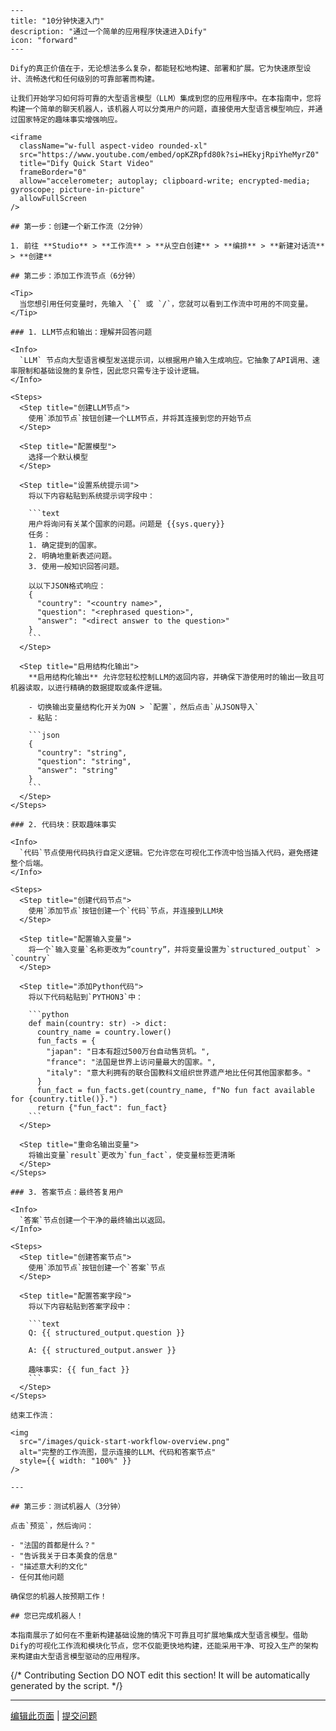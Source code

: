 ```mdx
---
title: "10分钟快速入门"
description: "通过一个简单的应用程序快速进入Dify"
icon: "forward"
---

Dify的真正价值在于，无论想法多么复杂，都能轻松地构建、部署和扩展。它为快速原型设计、流畅迭代和任何级别的可靠部署而构建。

让我们开始学习如何将可靠的大型语言模型（LLM）集成到您的应用程序中。在本指南中，您将构建一个简单的聊天机器人，该机器人可以分类用户的问题，直接使用大型语言模型响应，并通过国家特定的趣味事实增强响应。

<iframe 
  className="w-full aspect-video rounded-xl" 
  src="https://www.youtube.com/embed/opKZRpfd80k?si=HEkyjRpiYheMyrZ0" 
  title="Dify Quick Start Video" 
  frameBorder="0" 
  allow="accelerometer; autoplay; clipboard-write; encrypted-media; gyroscope; picture-in-picture" 
  allowFullScreen 
/>

## 第一步：创建一个新工作流（2分钟）

1. 前往 **Studio** > **工作流** > **从空白创建** > **编排** > **新建对话流** > **创建**

## 第二步：添加工作流节点（6分钟）

<Tip>
  当您想引用任何变量时，先输入 `{` 或 `/`，您就可以看到工作流中可用的不同变量。
</Tip>

### 1. LLM节点和输出：理解并回答问题

<Info>
  `LLM` 节点向大型语言模型发送提示词，以根据用户输入生成响应。它抽象了API调用、速率限制和基础设施的复杂性，因此您只需专注于设计逻辑。
</Info>

<Steps>
  <Step title="创建LLM节点">
    使用`添加节点`按钮创建一个LLM节点，并将其连接到您的开始节点
  </Step>
  
  <Step title="配置模型">
    选择一个默认模型
  </Step>
  
  <Step title="设置系统提示词">
    将以下内容粘贴到系统提示词字段中：

    ```text
    用户将询问有关某个国家的问题。问题是 {{sys.query}}  
    任务： 
    1. 确定提到的国家。 
    2. 明确地重新表述问题。 
    3. 使用一般知识回答问题。 
    
    以以下JSON格式响应： 
    {   
      "country": "<country name>",
      "question": "<rephrased question>",
      "answer": "<direct answer to the question>" 
    }
    ```
  </Step>
  
  <Step title="启用结构化输出">
    **启用结构化输出** 允许您轻松控制LLM的返回内容，并确保下游使用时的输出一致且可机器读取，以进行精确的数据提取或条件逻辑。
    
    - 切换输出变量结构化开关为ON > `配置`，然后点击`从JSON导入`
    - 粘贴：
    
    ```json
    {   
      "country": "string",   
      "question": "string",   
      "answer": "string" 
    }
    ```
  </Step>
</Steps>

### 2. 代码块：获取趣味事实

<Info>
  `代码`节点使用代码执行自定义逻辑。它允许您在可视化工作流中恰当插入代码，避免搭建整个后端。
</Info>

<Steps>
  <Step title="创建代码节点">
    使用`添加节点`按钮创建一个`代码`节点，并连接到LLM块
  </Step>
  
  <Step title="配置输入变量">
    将一个`输入变量`名称更改为“country”，并将变量设置为`structured_output` > `country`
  </Step>
  
  <Step title="添加Python代码">
    将以下代码粘贴到`PYTHON3`中：

    ```python
    def main(country: str) -> dict:     
      country_name = country.lower()     
      fun_facts = {
        "japan": "日本有超过500万台自动售货机。",
        "france": "法国是世界上访问量最大的国家。",
        "italy": "意大利拥有的联合国教科文组织世界遗产地比任何其他国家都多。"     
      }     
      fun_fact = fun_facts.get(country_name, f"No fun fact available for {country.title()}.")
      return {"fun_fact": fun_fact}
    ```
  </Step>
  
  <Step title="重命名输出变量">
    将输出变量`result`更改为`fun_fact`，使变量标签更清晰
  </Step>
</Steps>

### 3. 答案节点：最终答复用户

<Info>
  `答案`节点创建一个干净的最终输出以返回。
</Info>

<Steps>
  <Step title="创建答案节点">
    使用`添加节点`按钮创建一个`答案`节点
  </Step>
  
  <Step title="配置答案字段">
    将以下内容粘贴到答案字段中：

    ```text
    Q: {{ structured_output.question }} 

    A: {{ structured_output.answer }} 

    趣味事实: {{ fun_fact }}
    ```
  </Step>
</Steps>

结束工作流：

<img
  src="/images/quick-start-workflow-overview.png"
  alt="完整的工作流图，显示连接的LLM、代码和答案节点"
  style={{ width: "100%" }}
/>

---

## 第三步：测试机器人（3分钟）

点击`预览`，然后询问：

- "法国的首都是什么？"
- "告诉我关于日本美食的信息"
- "描述意大利的文化"
- 任何其他问题

确保您的机器人按预期工作！

## 您已完成机器人！

本指南展示了如何在不重新构建基础设施的情况下可靠且可扩展地集成大型语言模型。借助Dify的可视化工作流和模块化节点，您不仅能更快地构建，还能采用干净、可投入生产的架构来构建由大型语言模型驱动的应用程序。
```

{/*
Contributing Section
DO NOT edit this section!
It will be automatically generated by the script.
*/}

---

[编辑此页面](https://github.com/langgenius/dify-docs/edit/main/zh-hans/documzh-hanstation/pages/getting-started/quick-start.mdx) | [提交问题](https://github.com/langgenius/dify-docs/issues/new?template=docs.yml)

